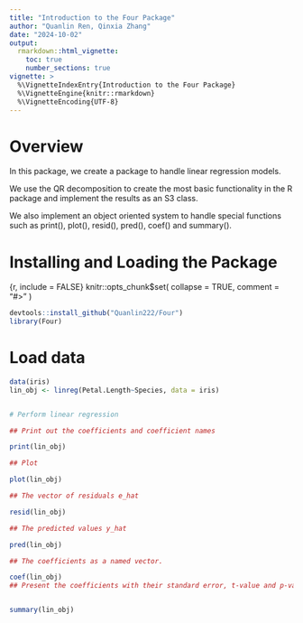 ```yaml
---
title: "Introduction to the Four Package"
author: "Quanlin Ren, Qinxia Zhang"
date: "2024-10-02"
output: 
  rmarkdown::html_vignette:
    toc: true
    number_sections: true
vignette: >
  %\VignetteIndexEntry{Introduction to the Four Package} 
  %\VignetteEngine{knitr::rmarkdown}
  %\VignetteEncoding{UTF-8}
---
```


# Overview

In this package, we create a package to handle linear regression models. 

We use the QR decomposition to create the most basic functionality in the R package and implement the results as an S3 class.

We also implement an object oriented system to handle special functions such as print(), plot(), resid(), pred(), coef() and summary().

# Installing and Loading the Package
{r, include = FALSE}
knitr::opts_chunk$set(
  collapse = TRUE,
  comment = "#>"
)

```r
devtools::install_github("Quanlin222/Four")
library(Four)
```

# Load data

```r
data(iris)
lin_obj <- linreg(Petal.Length~Species, data = iris)


# Perform linear regression

## Print out the coefficients and coefficient names

print(lin_obj)

## Plot

plot(lin_obj)

## The vector of residuals e_hat

resid(lin_obj)

## The predicted values y_hat

pred(lin_obj)

## The coefficients as a named vector.

coef(lin_obj)
## Present the coefficients with their standard error, t-value and p-value as well as the estimate of σ_hat and the degrees of freedom


summary(lin_obj)
```
